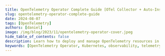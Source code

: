 ```yaml
---
title: OpenTelemetry Operator Complete Guide [OTel Collector + Auto-Instrumentation Demo]
slug: opentelemetry-operator-complete-guide
date: 2024-08-07
tags: [OpenTelemetry]
authors: [daniel]
image: /img/blog/2023/11/opentelemetry-operator-cover.jpeg
hide_table_of_contents: false
description: Learn how to deploy and manage OpenTelemetry resources in Kubernetes using the OpenTelemetry Operator. Streamline your observability setup with this comprehensive guide.
keywords: [OpenTelemetry Operator, Kubernetes, observability, telemetry, auto-instrumentation, collectors, SigNoz]
---
```


<head>
  <script
    type="application/ld+json"
    dangerouslySetInnerHTML={{ __html: JSON.stringify({
  "@context": "https://schema.org",
  "@type": "TechArticle",
  "headline": "OpenTelemetry Operator Complete Guide [OTel Collector + Auto-Instrumentation Demo]",
  "alternativeHeadline": "Learn how to use OpenTelemetry operator to deploy OpenTelemetry Collectors and auto-instrument a sample Java application",
  "author": {
    "@type": "Person",
    "name": "Daniel"
  },
  "publisher": {
    "@type": "Organization",
    "name": "SigNoz",
    "logo": {
      "@type": "ImageObject",
      "url": "https://signoz.io/img/SigNozLogo-orange.svg"
    }
  },
  "datePublished": "2023-11-17T00:00:00Z",
  "dateModified": "2024-08-07T00:00:00Z",
  "mainEntityOfPage": {
    "@type": "WebPage",
    "@id": "https://signoz.io/blog/opentelemetry-operator-complete-guide/"
  },
  "description": "An OpenTelemetry Operator is a Kubernetes Operator that manages OpenTelemetry Collectors and auto-instrumentation of workloads. Learn how to use OpenTelemetry operator to deploy OpenTelemetry Collectors and auto-instrument a sample Java application.",
  "keywords": "opentelemetry, signoz, autoinstrumentation, observability, kubernetes, operator, java, monitoring",
  "articleSection": "Technology",
  "inLanguage": "en",
  "isPartOf": {
    "@type": "Blog",
    "name": "SigNoz Blog",
    "url": "https://signoz.io/blog/"
  },
  "about": [
    {
      "@type": "Thing",
      "name": "OpenTelemetry Operator",
      "description": "A Kubernetes Operator that manages OpenTelemetry Collectors and auto-instrumentation of workloads"
    },
    {
      "@type": "Thing",
      "name": "Kubernetes",
      "description": "An open-source container orchestration platform"
    },
    {
      "@type": "Thing",
      "name": "Auto-instrumentation",
      "description": "The process of automatically adding observability instrumentation to applications"
    }
  ],
  "mentions": [
    {
      "@type": "SoftwareApplication",
      "name": "OpenTelemetry",
      "applicationCategory": "Observability Framework"
    },
    {
      "@type": "SoftwareApplication",
      "name": "SigNoz",
      "applicationCategory": "Application Performance Monitoring"
    },
    {
      "@type": "SoftwareApplication",
      "name": "Spring PetClinic",
      "applicationCategory": "Sample Java Application"
    }
  ],
  "mainEntity": {
    "@type": "HowTo",
    "name": "How to Use OpenTelemetry Operator for Auto-instrumentation",
    "step": [
      {
        "@type": "HowToStep",
        "name": "Set up SigNoz",
        "text": "Sign up for a SigNoz cloud account or install self-hosted SigNoz"
      },
      {
        "@type": "HowToStep",
        "name": "Set up the OpenTelemetry Operator",
        "text": "Install the OpenTelemetry Operator in your Kubernetes cluster"
      },
      {
        "@type": "HowToStep",
        "name": "Create an OpenTelemetry Collector instance",
        "text": "Deploy an OpenTelemetry Collector using the OpenTelemetryCollector CRD"
      },
      {
        "@type": "HowToStep",
        "name": "Create an Instrumentation instance",
        "text": "Set up an Instrumentation resource to configure auto-instrumentation"
      },
      {
        "@type": "HowToStep",
        "name": "Deploy and auto-instrument a Java application",
        "text": "Deploy a sample Java application with OpenTelemetry auto-instrumentation"
      },
      {
        "@type": "HowToStep",
        "name": "View telemetry data in SigNoz",
        "text": "Access the SigNoz dashboard to view and analyze the collected telemetry data"
      }
    ]
  }
}) }}
  />
</head>


Manually deploying and managing OpenTelemetry components in a Kubernetes environment can be a complex and time-consuming task. It involves creating various Kubernetes resources, setting up configurations, and ensuring the components are properly integrated with the applications.



![Cover Image](/img/blog/2023/11/opentelemetry-operator-cover.webp)

OpenTelemetry Operators provide a solution to this problem by automating the deployment, configuration, and management of OpenTelemetry components in Kubernetes clusters, making it easier for operation teams to implement observability in their applications.

In this tutorial, we will cover:

- [What is OpenTelemetry?](#what-is-opentelemetry)
- [What is a Kubernetes Operator?](#what-is-a-kubernetes-operator)
- [OpenTelemetry Operator for Kubernetes](#opentelemetry-operator-for-kubernetes)
- [Using an OpenTelemetry Operator to auto-instrument a Java application](#using-an-opentelemetry-operator-to-auto-instrument-a-java-application)
  - [Prerequisite](#prerequisite)
  - [Setting up SigNoz](#setting-up-signoz)
  - [Setting up your Java application](#setting-up-your-java-application)
  - [Setting up the OpenTelemetry Operator](#setting-up-the-opentelemetry-operator)
  - [Setup the OpenTelemetry Collector instance](#setup-the-opentelemetry-collector-instance)
- [Creating an Instrumentation Instance](#creating-an-instrumentation-instance)
  - [Auto-instrument your Java app with OpenTelemetry](#auto-instrument-your-java-app-with-opentelemetry)
- [Conclusion](#conclusion)
- [Getting started with SigNoz](#getting-started-with-signoz)
- [Further Reading](#further-reading)

## What is OpenTelemetry?

<a href = "https://opentelemetry.io" rel="noopener noreferrer nofollow" target="_blank">OpenTelemetry</a> is an open-source project under the Cloud Native Computing Foundation (<a href = "https://www.cncf.io" rel="noopener noreferrer nofollow" target="_blank">CNCF</a>) that aims to standardize the generation and collection of telemetry data. Telemetry data includes logs, metrics, and traces.

It is a collection of APIs, SDKs, and client libraries used to generate telemetry data from your application code. The data you collect with OpenTelemetry is vendor-agnostic and can be exported in many formats.

The biggest advantage of using OpenTelemetry is that you have the freedom to choose a backend of your choice. You don’t get locked into a vendor, and engineering teams can get ramped up on a single technology to generate telemetry data.

> Which backend analysis tool to choose? <br />
> You can try [SigNoz](https://signoz.io/), a full stack open-source APM built natively on OpenTelemetry.

<figure data-zoomable align='center'>
    <img src="/img/blog/2023/11/otel-signoz-arch.webp" alt="Architecture - How OpenTelemetry fits in an application architecture. OTel collector refers to OpenTelemetry Collector"/>
    <figcaption><i>Architecture - How OpenTelemetry fits in an application architecture. OTel collector refers to OpenTelemetry Collector</i></figcaption>
</figure>

## What is a Kubernetes Operator?

A Kubernetes Operator is a specialized controller or software component that automates the management of complex applications in a Kubernetes cluster through the use of <a href = "https://kubernetes.io/docs/concepts/extend-kubernetes/api-extension/custom-resources" rel="noopener noreferrer nofollow" target="_blank">Custom Resource Definitions (CRDs)</a>. It extends Kubernetes functionality, allowing it to handle tasks like deploying, configuring, and managing applications, databases, and services.

Operators are especially valuable for stateful applications (applications that maintain persistent state, such as databases, caching systems, and file stores). They work by monitoring the state of the cluster and automatically taking actions to keep it in the desired state. For example, a Kubernetes Operator could monitor the status of a StatefulSet and automatically perform a rollback if an update fails. Operators can also handle complex scenarios like upgrading a database from one version to another while ensuring data consistency.

## OpenTelemetry Operator for Kubernetes

An <a href = "https://opentelemetry.io/docs/kubernetes/operator" rel="noopener noreferrer nofollow" target="_blank">OpenTelemetry Operator</a> is a Kubernetes Operator that manages [OpenTelemetry Collectors](https://signoz.io/blog/opentelemetry-collector-complete-guide/) and auto-instrumentation of workloads. It basically simplifies the deployment and management of OpenTelemetry in a Kubernetes environment.

The OpenTelemetry Operator provides two Custom Resource Definitions (CRDs):

- `OpenTelemetryCollector`
- `Instrumentation`

The `OpenTelemetryCollector` CRD allows you to deploy and manage OpenTelemetry Collectors in your Kubernetes cluster.

The `Instrumentation` CRD allows you to configure and inject OpenTelemetry auto-instrumentation libraries into your workloads.

The OpenTelemetry Operator can be used to simplify and automate the following tasks:

- Deploying and managing OpenTelemetry Collectors in a Kubernetes cluster
- Auto-instrumenting workloads with OpenTelemetry
- Configuring OpenTelemetry Collectors and Exporters
- Routing telemetry data to multiple destinations

## Using an OpenTelemetry Operator to auto-instrument a Java application

In this section, you will learn how an OpenTelemetry Operator can be set up and used in SigNoz.

### Prerequisite

- A [SigNoz](https://signoz.io/teams/) cloud account
- A Kubernetes cluster
- Java 8 or newer (full JDK not a JRE)
- A Java application

### Setting up SigNoz

You need a backend to which you can send the collected data for monitoring and visualization. [SigNoz](https://signoz.io/) is an OpenTelemetry-native APM that is well-suited for visualizing OpenTelemetry data.

SigNoz cloud is the easiest way to run SigNoz. You can sign up [here](https://signoz.io/teams/) for a free account and get 30 days of unlimited access to all features.

You can also install and self-host SigNoz yourself. Check out the [docs](https://signoz.io/docs/install/) for installing self-host SigNoz.

### Setting up your Java application

A sample Spring PetClinic Java application has been provided. To access it, run the below in your terminal:

```
# Clone the Spring PetClinic repository from SigNoz's GitHub
git clone https://github.com/ezeslucky/monitrix.git/spring-petclinic

# Change into the cloned directory
cd spring-petclinic

# Use Maven Wrapper to package the Spring PetClinic application
./mvnw package

# Run the Spring PetClinic application using the generated JAR file
java -jar target/*.jar
```

You can then access the running application at [localhost:8090](http://localhost:8090)

<figure data-zoomable align='center'>
    <img src="/img/blog/2023/11/petclinic-welcome.webp" alt="petclinic welcome screen"/>
    <figcaption><i></i></figcaption>
</figure>

### Setting up the OpenTelemetry Operator

To install the operator in the existing K8s cluster, run the following command:

```jsx
kubectl apply -f https://github.com/open-telemetry/opentelemetry-operator/releases/download/v0.116.0/opentelemetry-operator.yaml
```

Installing the OpenTelemetry Operator sets up the necessary components and configurations to enable the observability and monitoring of applications running in the cluster.

### Setup the OpenTelemetry Collector instance

Once the `opentelemetry-operator` has been deployed, you can proceed with the creation of the OpenTelemetry Collector (`otelcol`) instance. The OpenTelemetry Collector collects, processes, and exports telemetry data.

There are different <a href = "https://github.com/open-telemetry/opentelemetry-operator#deployment-modes" rel="noopener noreferrer nofollow" target="_blank">deployment modes</a> for the OpenTelemetryCollector, and you can specify them in the **`spec.mode`** section of the custom resource. The available deployment modes are:

- Daemonset
- Sidecar
- StatefulSet
- Deployment (default mode)

The default method - the Deployment mode, will be used here.

To create a simple instance of the OpenTelemetry Collector, run the below in your terminal:

```jsx
kubectl apply -f - <<EOF
apiVersion: opentelemetry.io/v1alpha1
kind: OpenTelemetryCollector
metadata:
  name: simplest
spec:
  mode: deployment
  config: |
    receivers:
      otlp:
        protocols:
          grpc:
          http:
    processors:
      batch:
    exporters:
      logging:
    service:
      pipelines:
        traces:
          receivers: [otlp]
          processors: [batch]
          exporters: [logging]
EOF
```

The above `otelcol` example receives OTLP traces data using gRPC and HTTP protocols, batches the data, and logs it to the console.

## Creating an Instrumentation Instance

Once the OpenTelemetry Collector instance has been deployed, the next step will be to create an instrumentation instance, which will be responsible for sending OTLP data to the SigNoz endpoint.

To create an instance of `Instrumentation`, run the below configuration in your terminal:

```jsx
kubectl apply -f - <<EOF
apiVersion: opentelemetry.io/v1alpha1
kind: Instrumentation
metadata:
  name: my-instrumentation
spec:
  exporter:
    endpoint: https://ingest.{region}.signoz.cloud:443
  env:
    - name: OTEL_EXPORTER_OTLP_HEADERS
      value: signoz-ingestion-key=<insert-token-here>
    - name: OTEL_EXPORTER_OTLP_INSECURE
      value: "false"
  propagators:
    - tracecontext
    - baggage
    - b3
  sampler:
    type: parentbased_traceidratio
    argument: "0.25"
  java:
    image: ghcr.io/open-telemetry/opentelemetry-operator/autoinstrumentation-java:latest
  nodejs:
    image: ghcr.io/open-telemetry/opentelemetry-operator/autoinstrumentation-nodejs:latest
  python:
    image: ghcr.io/open-telemetry/opentelemetry-operator/autoinstrumentation-python:latest
  dotnet:
    image: ghcr.io/open-telemetry/opentelemetry-operator/autoinstrumentation-dotnet:latest
EOF
```

This above configuration sets up the OpenTelemetry Operator to automatically instrument applications written in Java, Node.js, Python, and .NET. It defines settings for the exporter, context propagation, and sampling strategies.

In essence, once you deploy an application in the specified languages, the OpenTelemetry Operator will apply the necessary instrumentation code to collect telemetry data from that application.

> Replace the `{region}` with the region you selected when creating the SigNoz cloud account, and replace `<signoz-ingestion-key>` with the ingestion token sent to your email.

You can find the ingestion details in the SigNoz dashboard under the `Settings` tab.

<figure data-zoomable align='center'>
    <img src="/img/blog/2023/11/ingestion-key-details.webp" alt=""/>
    <figcaption><i></i></figcaption>
</figure>

### Auto-instrument your Java app with OpenTelemetry

Applications can be instrumented through both manual instrumentation and auto-instrumentation. Manual instrumentation offers granular control and customization of instrumentation code but may be time-consuming and require existing code modification. Alternatively, auto-instrumentation automates this process without code modifications, saving time and effort. In this case, auto-instrumentation will be utilized for simplicity.

There are different ways to set up auto-instrumentation for your applications using the OpenTelemetry Operator, which you can look at [here](https://signoz.io/docs/tutorial/opentelemetry-operator-usage/#opentelemetry-auto-instrumentation-injection).

The sample Java application that was set up earlier is to be auto-instrumented with OpenTelemetry. It has already been packaged into a docker image and is being referenced in the below Kubernetes manifest. Once the deployment is created, the image will be pulled into your cluster from the GitHub Container Registry, where it is hosted. Auto instrumentation has been set up for the application using the “Auto-instrumentation without Sidecar” method in the below manifest.

Run the below to create the deployment:

```jsx
kubectl apply -f - <<EOF
apiVersion: apps/v1
kind: Deployment
metadata:
  name: spring-petclinic
spec:
  selector:
    matchLabels:
      app: spring-petclinic
  replicas: 1
  template:
    metadata:
      labels:
        app: spring-petclinic
      annotations:
        instrumentation.opentelemetry.io/inject-java: "true"
    spec:
      containers:
      - name: app
        image: ghcr.io/pavolloffay/spring-petclinic:latest
EOF
```

> The pod annotation `instrumentation.opentelemetry.io/inject-java: "true"` signals to the OpenTelemetry Operator that this specific pod should be auto-instrumented for Java.

The OpenTelemetry Operator will be responsible for injecting and configuring OpenTelemetry auto-instrumentation libraries into the spring-petclinic application without you needing to set up OpenTelemetry and its components for the application yourself.

To ensure that the pod deployed is up and running, run the following command:

```jsx
kubectl get pods
```

It should return a similar output as the one below showing that the pod is running

```jsx
NAME                                        READY   STATUS    RESTARTS   AGE
spring-petclinic-ff8897995-gnqnq            1/1     Running   0          133m
```

Once the pod has reached a running state, export the pod name:

```jsx
export POD_NAME=$(kubectl get pod -l app=spring-petclinic -o jsonpath="{.items[0].metadata.name}")
```

Forward network traffic from your local machine to a specific port on a pod in your cluster:

```jsx
kubectl port-forward ${POD_NAME} 8080:8080
```

In your browser, visit [http://localhost:8080](http://localhost:8080/) to see the running application.

<figure data-zoomable align='center'>
    <img src="/img/blog/2023/11/petclinic-welcome.webp" alt="petclinic welcome screen"/>
    <figcaption><i></i></figcaption>
</figure>


Now, telemetry data needs to be generated for the application. This telemetry data will then be visualized in SigNoz. To do this, you can refresh the web page multiple times, which will generate some HTTP GET requests, or you can click on the different pages in the application(Home, Fine Owners, Veterinarians, Error) to generate some activity.

Once telemetry data has been generated, open your SigNoz cloud account, and you should see the spring-petclinic application under the Services tab.

<figure data-zoomable align='center'>
    <img src="/img/blog/2023/11/petclinic-service-app.webp" alt="SigNoz UI showing spring-petclinic application"/>
    <figcaption><i>SigNoz UI showing spring-petclinic application</i></figcaption>
</figure>


You can change the duration in case the application doesn’t show up depending on the time the telemetry data was generated.

<figure data-zoomable align='center'>
    <img src="/img/blog/2023/11/duration-options.webp" alt="Duration options"/>
    <figcaption><i>Duration options</i></figcaption>
</figure>


When you click on the 'Spring-Pet-Clinic' application in the 'Services' tab, you will find an overview of your application in the 'Overview' tab containing information on the Latency, Rate, Apdex, Key Operations, and Error Rate. You can also see the tabs for DB Call Metrics and External Metrics. You can select each of the charts to get more insights.

<figure data-zoomable align='center'>
    <img src="/img/blog/2023/11/service-list-tab.webp" alt="List of services in Services tab"/>
    <figcaption><i>List of services in Services tab</i></figcaption>
</figure>


By selecting and viewing the Latency chart, you gain access to crucial percentiles – p99, p90, and p50. These metrics offer valuable insights into the distribution of response times.

<figure data-zoomable align='center'>
    <img src="/img/blog/2023/11/latency-chart.webp" alt="Latency chart showing p99, p90 and p50 percentiles"/>
    <figcaption><i>Latency chart showing p99, p90 and p50 percentiles</i></figcaption>
</figure>


Beneath, you can observe the Apdex (Application Performance Index) is at 0, and the Error percentage chart has no data. This is because there was no failure in the requests sent to the application, resulting in no data for the error percentage. The Key Operations chart, on the other hand, shows all the requests made and activities carried out in the application.

<figure data-zoomable align='center'>
    <img src="/img/blog/2023/11/key-operation-chart.webp" alt=""/>
    <figcaption><i></i></figcaption>
</figure>


In the Traces tab, you can utilize the ‘Trace Explorer’ to filter traces by tags, choose specific services, set desired duration and status filters, and perform additional actions for refined trace viewing.

<figure data-zoomable align='center'>
    <img src="/img/blog/2023/11/trace-explorer-chart.webp" alt="Trace Explorer tab"/>
    <figcaption><i>Trace Explorer tab</i></figcaption>
</figure>


Switching over to the new Traces Explorer UI, you can query metrics using the Query Builder, and you can see Root [Spans](https://signoz.io/blog/distributed-tracing-span/) under the Traces tab.

<figure data-zoomable align='center'>
    <img src="/img/blog/2023/11/query-builder-petclinic.webp" alt="Query Builder in Trace Explorer"/>
    <figcaption><i>Query Builder in Trace Explorer</i></figcaption>
</figure>

<br />

## Conclusion

The OpenTelemetry Operator proves to be a crucial asset in streamlining observability within a Kubernetes cluster. By simplifying the deployment of OpenTelemetry components, it facilitates the seamless collection of telemetry data. This data can then be efficiently forwarded to SigNoz, a comprehensive open-source backend solution, enabling robust visualization and monitoring capabilities for enhanced operational insights.

## FAQs

### What Kubernetes versions are supported by the OpenTelemetry Operator?

The OpenTelemetry Operator supports Kubernetes versions 1.19 and later. Always check the official documentation for the most up-to-date compatibility information.

### Can the OpenTelemetry Operator manage collectors outside of Kubernetes?

No, the OpenTelemetry Operator is designed to work within Kubernetes clusters. For non-Kubernetes environments, you'll need to use alternative deployment methods.

### How does the OpenTelemetry Operator handle version upgrades of collectors?

The operator automatically updates collector instances when you update the OpenTelemetryCollector resource specification. It manages rolling updates to ensure minimal disruption.

### Is it possible to use multiple collector instances with different configurations?

Yes, you can create multiple OpenTelemetryCollector resources, each with its own configuration. This allows you to tailor collectors for specific use cases or data types.

### What is an OpenTelemetry Operator?
An OpenTelemetry Operator is a Kubernetes Operator that manages OpenTelemetry Collectors and auto-instrumentation of workloads. It simplifies the deployment and management of OpenTelemetry in a Kubernetes environment.

### What are the main components of the OpenTelemetry Operator?
The OpenTelemetry Operator provides two Custom Resource Definitions (CRDs):
1. OpenTelemetryCollector: For deploying and managing OpenTelemetry Collectors in your Kubernetes cluster.
2. Instrumentation: For configuring and injecting OpenTelemetry auto-instrumentation libraries into your workloads.

### How does the OpenTelemetry Operator simplify observability in Kubernetes?
The OpenTelemetry Operator automates tasks such as deploying and managing OpenTelemetry Collectors, auto-instrumenting workloads, configuring Collectors and Exporters, and routing telemetry data to multiple destinations.

### What are the deployment modes available for OpenTelemetryCollector?
The OpenTelemetryCollector can be deployed in four modes:
1. Daemonset
2. Sidecar
3. StatefulSet
4. Deployment (default mode)

### How can I auto-instrument a Java application using the OpenTelemetry Operator?
You can auto-instrument a Java application by adding the annotation `instrumentation.opentelemetry.io/inject-java: "true"` to your pod specification in the Kubernetes deployment manifest. This signals the OpenTelemetry Operator to inject and configure OpenTelemetry auto-instrumentation libraries into the application.

### What backend can I use to visualize the telemetry data collected by OpenTelemetry?
You can use SigNoz, an OpenTelemetry-native APM, to visualize and monitor the telemetry data collected by OpenTelemetry. SigNoz provides comprehensive dashboards for metrics, traces, and logs, making it well-suited for analyzing OpenTelemetry data.

### How does the OpenTelemetry Operator handle different programming languages?
The OpenTelemetry Operator supports auto-instrumentation for multiple programming languages. In the example provided, it supports Java, Node.js, Python, and .NET. You can specify the auto-instrumentation image for each language in the Instrumentation custom resource.

## Getting started with SigNoz

<GetStartedSigNoz />

---

**Further Reading**

[Using SigNoz to monitor your Kubernetes cluster](https://signoz.io/blog/using-signoz-to-monitor-your-kubernetes-cluster/)

[SigNoz - An OpenTelemetry-native APM](https://signoz.io/blog/opentelemetry-apm/)